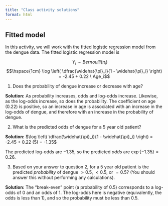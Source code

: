 ```yaml
---
title: "Class activity solutions"
format: html
---
```


## Fitted model

In this activity, we will work with the fitted logistic regression model from the dengue data. The fitted logistic regression model is 

$$\hspace{1cm} Y_i \sim Bernoulli(\pi_i)$$
$$\hspace{1cm} \log \left( \dfrac{\widehat{\pi}_i}{1 - \widehat{\pi}_i} \right) = -2.45 + 0.22 \ Age_i$$

1. Does the probability of dengue increase or decrease with age?

**Solution:** As probability increases, odds and log-odds increase. Likewise, as the log-odds increase, so does the probability. The coefficient on age (0.22) is positive, so an increase in age is associated with an increase in the log-odds of dengue, and therefore with an increase in the probability of dengue.

2.  What is the predicted odds of dengue for a 5 year old patient?

**Solution:** $\log \left( \dfrac{\widehat{\pi}_i}{1 - \widehat{\pi}_i} \right) = -2.45 + 0.22 (5) = -1.35$

The predicted log-odds are $-1.35$, so the predicted *odds* are $\exp\{-1.35\} = 0.26$.

3. Based on your answer to question 2, for a 5 year old patient is the predicted *probability* of dengue $> 0.5$, $< 0.5$, or $= 0.5$? (You should answer this without performing any calculations).

**Solution:** The "break-even" point (a probability of 0.5) corresponds to a log-odds of 0 and an odds of 1. The log-odds here is negative (equivalently, the odds is less than 1), and so the probability must be less than 0.5.
